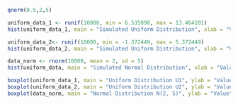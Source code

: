 ```r
qnorm(0.5,2,5)
```

```r
uniform_data_1 <- runif(10000, min = 6.535898, max = 13.464101)
hist(uniform_data_1, main = "Simulated Uniform Distribution", xlab = "Value", ylab = "Frequency")
```
```r
uniform_data_2<- runif(10000, min = -1.372449, max = 5.372449)
hist(uniform_data_2, main = "Simulated Uniform Distribution", xlab = "Value", ylab = "Frequency")
```
```r
data_norm <- rnorm(10000, mean = 2, sd = 5)
hist(uniform_data, main = "Simulated Normal Distribution", xlab = "Value", ylab = "Frequency")
```
```r
boxplot(uniform_data_1, main = "Uniform Distribution U1", ylab = "Value", col = "lightblue")
boxplot(uniform_data_2, main = "Uniform Distribution U2", ylab = "Value", col = "lightblue")
boxplot(data_norm, main = "Normal Distribution N(2, 5)", ylab = "Value", col = "lightblue")
```